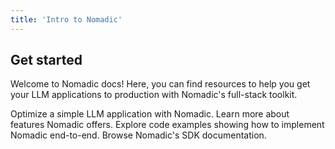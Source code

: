 ```yaml
---
title: 'Intro to Nomadic'
---
```


## Get started

Welcome to Nomadic docs! Here, you can find resources to help you get your LLM applications to production with Nomadic's full-stack toolkit.

<CardGroup cols={2}>
  <Card
    title="Quickstart"
    icon="stars"
    href="/get-started/quickstart"
  >
    Optimize a simple LLM application with Nomadic.
  </Card>
  <Card
    title="Features"
    icon="image"
    href="/features"
  >
    Learn more about features Nomadic offers.
  </Card>
    <Card
    title="Cookbooks"
    icon="screwdriver-wrench"
    href="/get-started/cookbooks"
  >
    Explore code examples showing how to implement Nomadic end-to-end.
  </Card>
    <Card
    title="SDK Reference"
    icon="code"
    href="/api-reference"
  >
    Browse Nomadic's SDK documentation.
  </Card>
</CardGroup>
